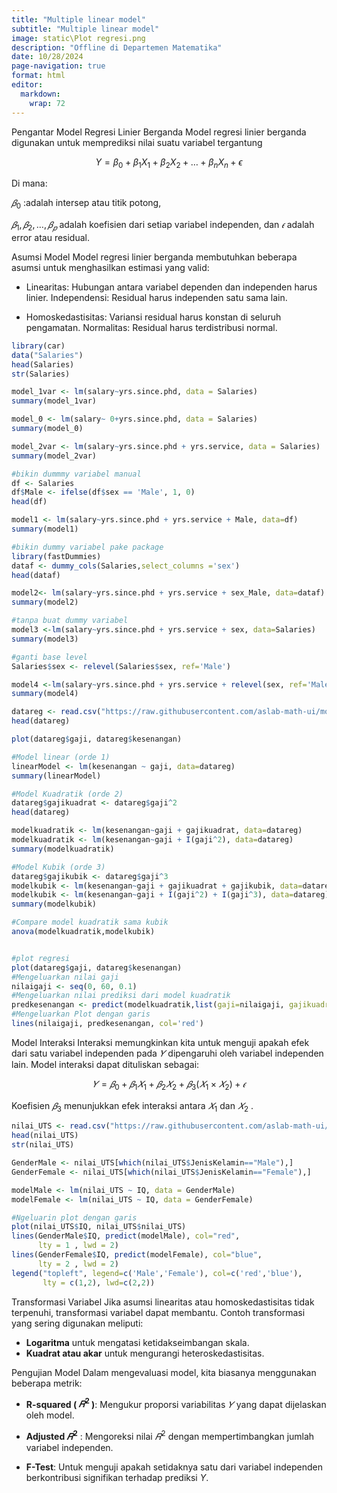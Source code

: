 ```yaml
---
title: "Multiple linear model"
subtitle: "Multiple linear model"
image: static\Plot regresi.png
description: "Offline di Departemen Matematika"
date: 10/28/2024
page-navigation: true
format: html
editor: 
  markdown: 
    wrap: 72
---
```


Pengantar Model Regresi Linier Berganda Model regresi linier berganda digunakan untuk memprediksi nilai suatu variabel tergantung

$$Y = \beta_0 + \beta_1 X_1 + \beta_2 X_2 + \dots + \beta_n X_n + \epsilon$$

Di mana:

$𝛽_0$ :adalah intersep atau titik potong, 

$𝛽_1,𝛽_2,\dots,𝛽_𝑝$ adalah koefisien dari setiap variabel independen, dan $𝜖$ adalah error atau residual.

Asumsi Model Model regresi linier berganda membutuhkan beberapa asumsi untuk menghasilkan estimasi yang valid:

- Linearitas: Hubungan antara variabel dependen dan independen harus linier. Independensi: Residual harus independen satu sama lain.

- Homoskedastisitas: Variansi residual harus konstan di seluruh pengamatan. Normalitas: Residual harus terdistribusi normal.

```r
library(car)
data("Salaries")
head(Salaries)
str(Salaries)

model_1var <- lm(salary~yrs.since.phd, data = Salaries) 
summary(model_1var)

model_0 <- lm(salary~ 0+yrs.since.phd, data = Salaries)
summary(model_0)

model_2var <- lm(salary~yrs.since.phd + yrs.service, data = Salaries) 
summary(model_2var)
```


```r
#bikin dummmy variabel manual
df <- Salaries
df$Male <- ifelse(df$sex == 'Male', 1, 0) 
head(df)

model1 <- lm(salary~yrs.since.phd + yrs.service + Male, data=df)
summary(model1)

#bikin dummy variabel pake package
library(fastDummies)
dataf <- dummy_cols(Salaries,select_columns ='sex')
head(dataf)

model2<- lm(salary~yrs.since.phd + yrs.service + sex_Male, data=dataf)
summary(model2)

#tanpa buat dummy variabel
model3 <-lm(salary~yrs.since.phd + yrs.service + sex, data=Salaries)
summary(model3)

#ganti base level
Salaries$sex <- relevel(Salaries$sex, ref='Male')

model4 <-lm(salary~yrs.since.phd + yrs.service + relevel(sex, ref='Male'), data=Salaries)
summary(model4)
```

```r
datareg <- read.csv("https://raw.githubusercontent.com/aslab-math-ui/modul-prak/refs/heads/main/semuahalaman/modulprak/2024/ganjil/molin/datasets/datareg.csv")
head(datareg)
```

```r
plot(datareg$gaji, datareg$kesenangan)
```

```r
#Model linear (orde 1)
linearModel <- lm(kesenangan ~ gaji, data=datareg)
summary(linearModel)

#Model Kuadratik (orde 2)
datareg$gajikuadrat <- datareg$gaji^2
head(datareg)

modelkuadratik <- lm(kesenangan~gaji + gajikuadrat, data=datareg)
modelkuadratik <- lm(kesenangan~gaji + I(gaji^2), data=datareg)
summary(modelkuadratik)

#Model Kubik (orde 3)
datareg$gajikubik <- datareg$gaji^3
modelkubik <- lm(kesenangan~gaji + gajikuadrat + gajikubik, data=datareg)
modelkubik <- lm(kesenangan~gaji + I(gaji^2) + I(gaji^3), data=datareg)
summary(modelkubik)

#Compare model kuadratik sama kubik
anova(modelkuadratik,modelkubik)


#plot regresi 
plot(datareg$gaji, datareg$kesenangan)
#Mengeluarkan nilai gaji
nilaigaji <- seq(0, 60, 0.1)
#Mengeluarkan nilai prediksi dari model kuadratik
predkesenangan <- predict(modelkuadratik,list(gaji=nilaigaji, gajikuadrat=nilaigaji^2))
#Mengeluarkan Plot dengan garis
lines(nilaigaji, predkesenangan, col='red')
```
Model Interaksi Interaksi memungkinkan kita untuk menguji apakah efek dari satu variabel independen pada $𝑌$ dipengaruhi oleh variabel independen lain. Model interaksi dapat dituliskan sebagai:

$$𝑌=𝛽_0 +𝛽_1 𝑋_1 + 𝛽_2𝑋_2 +𝛽_3(𝑋_1×𝑋_2)+𝜖$$

Koefisien $𝛽_3$ menunjukkan efek interaksi antara $𝑋_1$ dan $𝑋_2$ .

```r
nilai_UTS <- read.csv("https://raw.githubusercontent.com/aslab-math-ui/modul-prak/refs/heads/main/semuahalaman/modulprak/2024/ganjil/molin/datasets/nilai_UTS.csv")
head(nilai_UTS)
str(nilai_UTS)

GenderMale <- nilai_UTS[which(nilai_UTS$JenisKelamin=="Male"),]
GenderFemale <- nilai_UTS[which(nilai_UTS$JenisKelamin=="Female"),]

modelMale <- lm(nilai_UTS ~ IQ, data = GenderMale)
modelFemale <- lm(nilai_UTS ~ IQ, data = GenderFemale)

#Ngeluarin plot dengan garis 
plot(nilai_UTS$IQ, nilai_UTS$nilai_UTS)
lines(GenderMale$IQ, predict(modelMale), col="red",
      lty = 1 , lwd = 2)
lines(GenderFemale$IQ, predict(modelFemale), col="blue",
      lty = 2 , lwd = 2)
legend("topleft", legend=c('Male','Female'), col=c('red','blue'),
       lty = c(1,2), lwd=c(2,2))
```

Transformasi Variabel Jika asumsi linearitas atau homoskedastisitas tidak terpenuhi, transformasi variabel dapat membantu. Contoh transformasi yang sering digunakan meliputi:

- **Logaritma** untuk mengatasi ketidakseimbangan skala. 
- **Kuadrat atau akar** untuk mengurangi heteroskedastisitas.

Pengujian Model Dalam mengevaluasi model, kita biasanya menggunakan beberapa metrik:

- **R-squared ( $𝑅^2$ )**: Mengukur proporsi variabilitas $𝑌$ yang dapat dijelaskan oleh model. 

- **Adjusted $𝑅^2$** : Mengoreksi nilai $𝑅^2$ dengan mempertimbangkan jumlah variabel independen. 

- **F-Test**: Untuk menguji apakah setidaknya satu dari variabel independen berkontribusi signifikan terhadap prediksi $Y$.
